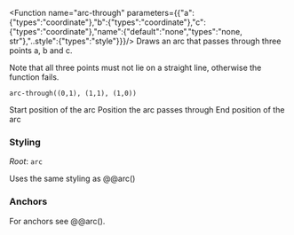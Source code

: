 
<Function name="arc-through" parameters={{"a":{"types":"coordinate"},"b":{"types":"coordinate"},"c":{"types":"coordinate"},"name":{"default":"none","types":"none, str"},"..style":{"types":"style"}}}/>
Draws an arc that passes through three points a, b and c.

Note that all three points must not lie on a straight line, otherwise
the function fails.

```typc example
arc-through((0,1), (1,1), (1,0))
```

<Parameter name="a" types="coordinate" > Start position of the arc</Parameter>
<Parameter name="b" types="coordinate" > Position the arc passes through</Parameter>
<Parameter name="c" types="coordinate" > End position of the arc</Parameter>



### Styling 
*Root*: `arc`

Uses the same styling as @@arc()

### Anchors
  For anchors see @@arc().

